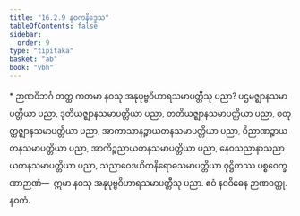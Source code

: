 ```yaml
---
title: "16.2.9 နဝကနိဒ္ဒေသ"
tableOfContents: false
sidebar:
  order: 9
type: "tipitaka"
basket: "ab"
book: "vbh"
---
```



<DynamicBreadcrumb />

<Paragraph type="center" book="vbh">
* ဉာဏဝိဘင်္ဂ
</Paragraph>



<Division number="808" book="vbh" e="ch" v="30" p="348">

<Paragraph number="2553" book="vbh">
တတ္ထ ကတမာ နဝသု အနုပုဗ္ဗဝိဟာရသမာပတ္တီသု ပညာ? ပဌမဇ္ဈာနသမာပတ္တိယာ ပညာ, ဒုတိယဇ္ဈာနသမာပတ္တိယာ ပညာ, တတိယဇ္ဈာနသမာပတ္တိယာ ပညာ, စတုတ္ထဇ္ဈာနသမာပတ္တိယာ ပညာ, အာကာသာနဉ္စာယတနသမာပတ္တိယာ ပညာ, ဝိညာဏဉ္စာယတနသမာပတ္တိယာ ပညာ, အာကိဉ္စညာယတနသမာပတ္တိယာ ပညာ, နေဝသညာနာသညာယတနသမာပတ္တိယာ ပညာ, သညာဝေဒယိတနိရောဓသမာပတ္တိယာ ဝုဋ္ဌိတဿ ပစ္စဝေက္ခဏာဉာဏံ—  ဣမာ နဝသု အနုပုဗ္ဗဝိဟာရသမာပတ္တီသု ပညာ. ဧဝံ နဝဝိဓေန ဉာဏဝတ္ထု.

</Paragraph>
</Division>

<Paragraph number="2554" type="center" book="vbh">
နဝကံ.
</Paragraph>